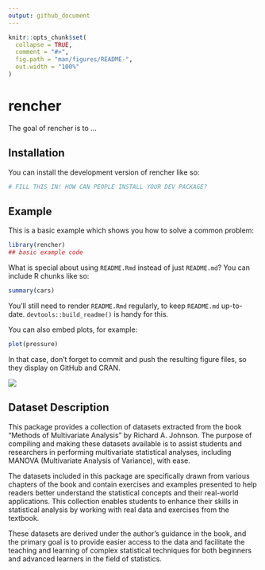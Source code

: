 ```yaml
---
output: github_document
---
```


<!-- README.md is generated from README.Rmd. Please edit that file -->

```r
knitr::opts_chunk$set(
  collapse = TRUE,
  comment = "#>",
  fig.path = "man/figures/README-",
  out.width = "100%"
)
```

# rencher

<!-- badges: start -->
<!-- badges: end -->

The goal of rencher is to ...

## Installation

You can install the development version of rencher like so:

``` r
# FILL THIS IN! HOW CAN PEOPLE INSTALL YOUR DEV PACKAGE?
```

## Example

This is a basic example which shows you how to solve a common problem:

```r
library(rencher)
## basic example code
```

What is special about using `README.Rmd` instead of just `README.md`? You can include R chunks like so:

```r
summary(cars)
```

You'll still need to render `README.Rmd` regularly, to keep `README.md` up-to-date. `devtools::build_readme()` is handy for this.

You can also embed plots, for example:

```r
plot(pressure)
```

In that case, don't forget to commit and push the resulting figure files, so they display on GitHub and CRAN.

![](man/figures/hex rencher.png)

## Dataset Description

This package provides a collection of datasets extracted from the book "Methods of Multivariate Analysis" by Richard A. Johnson. The purpose of compiling and making these datasets available is to assist students and researchers in performing multivariate statistical analyses, including MANOVA (Multivariate Analysis of Variance), with ease.

The datasets included in this package are specifically drawn from various chapters of the book and contain exercises and examples presented to help readers better understand the statistical concepts and their real-world applications. This collection enables students to enhance their skills in statistical analysis by working with real data and exercises from the textbook.

These datasets are derived under the author's guidance in the book, and the primary goal is to provide easier access to the data and facilitate the teaching and learning of complex statistical techniques for both beginners and advanced learners in the field of statistics.
